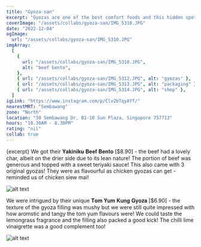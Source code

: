 ```yaml
---
title: "Gyoza-san"
excerpt: "Gyozas are one of the best comfort foods and this hidden spot at the basement of Sun Plaza offers some unique ones!"
coverImage: "/assets/collabs/gyoza-san/IMG_5310.JPG"
date: "2022-12-04"
ogImage:
  url: "/assets/collabs/gyoza-san/IMG_5310.JPG"
imgArray:
  [
    {
      url: "/assets/collabs/gyoza-san/IMG_5310.JPG",
      alt: "beef bento",
    },
    { url: "/assets/collabs/gyoza-san/IMG_5312.JPG", alt: "gyozas" },
    { url: "/assets/collabs/gyoza-san/IMG_5313.JPG", alt: "packaging" },
    { url: "/assets/collabs/gyoza-san/IMG_5314.JPG", alt: "shop" },
  ]
igLink: "https://www.instagram.com/p/Clv2bTqyAYT/"
nearestMRT: "Sembawang"
zone: "North"
location: "30 Sembawang Dr, B1-10 Sun Plaza, Singapore 757713"
hours: "10.30AM - 8.30PM"
rating: "nil"
collab: true
---
```


{excerpt} We got their 𝐘𝐚𝐤𝐢𝐧𝐢𝐤𝐮 𝐁𝐞𝐞𝐟 𝐁𝐞𝐧𝐭𝐨 [$8.90] - the beef had a lovely char, albeit on the drier side due to its lean nature! The portion of beef was generous and topped with a sweet teriyaki sauce! This also came with 3 original gyozas! They were as flavourful as chicken gyozas can get - reminded us of chicken siew mai!

![alt text](/assets/collabs/gyoza-san/IMG_5314.JPG)

We were intrigued by their unique 𝐓𝐨𝐦 𝐘𝐮𝐦 𝐊𝐮𝐧𝐠 𝐆𝐲𝐨𝐳𝐚 [$6.90] - the texture of the gyoza filling was mushy but we were still quite impressed with how aromstic and tangy the tom yum flavours were! We could taste the lemongrass fragrance and the filling also packed a good kick! The chilli lime vinaigrette was a good complement too!

![alt text](/assets/collabs/gyoza-san/IMG_5312.JPG)
